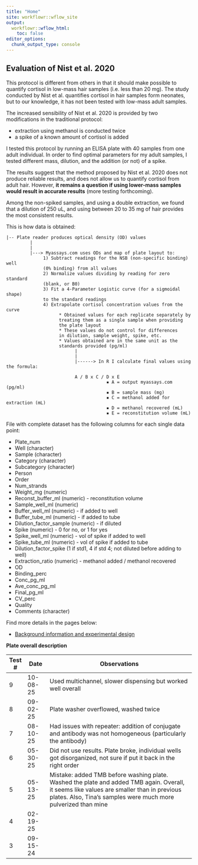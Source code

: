 ```yaml
---
title: "Home"
site: workflowr::wflow_site
output:
  workflowr::wflow_html:
    toc: false
editor_options:
  chunk_output_type: console
---
```


## Evaluation of Nist et al. 2020

This protocol is different from others in that it should make possible to quantify cortisol in low-mass hair samples (i.e. less than 20 mg). The study conducted by Nist et al. quantifies cortisol in hair samples form neonates, but to our knowledge, it has not been tested with low-mass adult samples.

The increased sensibility of Nist et al. 2020 is provided by two modifications in the traditional protocol:
 
- extraction using methanol is conducted twice
- a spike of a known amount of cortisol is added

I tested this protocol by running an ELISA plate with 40 samples from one adult individual. In order to find optimal parameters for my adult samples, I tested different mass, dilution, and the addition (or not) of a spike. 

The results suggest that the method proposed by Nist et al. 2020 does not produce reliable results, and does not allow us to quantify cortisol from adult hair. However, **it remains a question if using lower-mass samples would result in accurate results** (more testing forthcoming). 

Among the non-spiked samples, and using a double extraction, we found that a dilution of 250 uL, and using between 20 to 35 mg of hair provides the most consistent results. 

This is how data is obtained: 


    |-- Plate reader produces optical density (OD) values
             |
             |
             |---> Myassays.com uses ODs and map of plate layout to:
                  1) Subtract readings for the NSB (non-specific binding) well 
                  (0% binding) from all values
                  2) Normalize values dividing by reading for zero standard 
                  (blank, or B0)
                  3) Fit a 4-Parameter Logistic curve (for a sigmoidal shape) 
                  to the standard readings
                  4) Extrapolate cortisol concentration values from the curve
                        * Obtained values for each replicate separately by 
                        treating them as a single sample when providing 
                        the plate layout
                        * These values do not control for differences 
                        in dilution, sample weight, spike, etc. 
                        * Values obtained are in the same unit as the
                        standards provided (pg/ml)
                              |
                              |
                              |------> In R I calculate final values using the formula:
                              
                              A / B x C / D x E 
                                          ▪	A = output myassays.com (pg/ml)
                                          ▪	B = sample mass (mg)
                                          ▪	C = methanol added for extraction (mL)
                                          ▪	D = methanol recovered (mL)
                                          ▪	E = reconstitution volume (mL)

                              
File with complete dataset has the following columns for each single data point:

-	Plate_num
-	Well (character)
-	Sample (character)
-	Category (character)
- Subcategory (character)
- Person
- Order
- Num_strands
-	Weight_mg (numeric)
-	Reconst_buffer_ml (numeric) - reconstitution volume
- Sample_well_ml (numeric)
-	Buffer_well_ml (numeric) - if added to well
-	Buffer_tube_ml (numeric) - if added to tube
-	Dilution_factor_sample (numeric) - if diluted
-	Spike (numeric) - 0 for no, or 1 for yes
-	Spike_well_ml (numeric) - vol of spike if added to well
-	Spike_tube_ml (numeric) - vol of spike if added to tube
-	Dilution_factor_spike (1 if std1, 4 if std 4; not diluted before adding to well)
-	Extraction_ratio (numeric) - methanol added / methanol recovered
- OD
- Binding_perc
- Conc_pg_ml
- Ave_conc_pg_ml
- Final_pg_ml
- CV_perc
- Quality
-	Comments (character)



                        

Find more details in the pages below:

- [Background information and experimental design](https://palomacontreras25.github.io/HairCort-Evaluation-Nist2020/docs/about.html)


**Plate overall description**

| Test # |  Date    | Observations    | 
|----|-------|-------------------------------------------|
|   9    | 10-08-25 | Used multichannel, slower dispensing but worked well overall   |
|   8    | 09-02-25 | Plate washer overflowed, washed twice  |
|   7    | 08-10-25 | Had issues with repeater: addition of conjugate and antibody was not homogeneous (particularly the antibody) |
|   6    | 05-30-25 | Did not use results. Plate broke, individual wells got disorganized, not sure if put it back in the right order    |
|   5    | 05-13-25 | Mistake: added TMB before washing plate. Washed the plate and added TMB again. Overall, it seems like values are smaller than in previous plates. Also, Tina's samples were much more pulverized than mine    |
|   4    | 02-19-25 |                 |
|   3    | 09-15-24 |                 |

